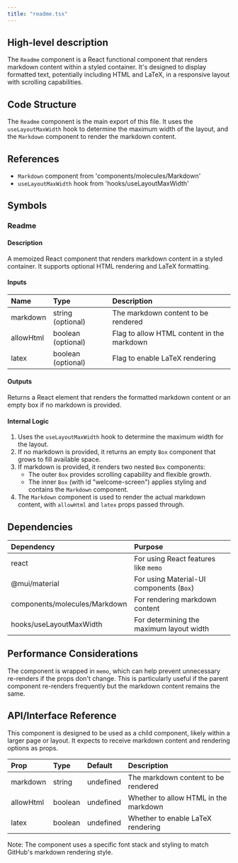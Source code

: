 ```yaml
---
title: "readme.tsx"
---
```


## High-level description
The `Readme` component is a React functional component that renders markdown content within a styled container. It's designed to display formatted text, potentially including HTML and LaTeX, in a responsive layout with scrolling capabilities.

## Code Structure
The `Readme` component is the main export of this file. It uses the `useLayoutMaxWidth` hook to determine the maximum width of the layout, and the `Markdown` component to render the markdown content.

## References
- `Markdown` component from 'components/molecules/Markdown'
- `useLayoutMaxWidth` hook from 'hooks/useLayoutMaxWidth'

## Symbols

### Readme
#### Description
A memoized React component that renders markdown content in a styled container. It supports optional HTML rendering and LaTeX formatting.

#### Inputs
| Name | Type | Description |
|:-----|:-----|:------------|
| markdown | string (optional) | The markdown content to be rendered |
| allowHtml | boolean (optional) | Flag to allow HTML content in the markdown |
| latex | boolean (optional) | Flag to enable LaTeX rendering |

#### Outputs
Returns a React element that renders the formatted markdown content or an empty box if no markdown is provided.

#### Internal Logic
1. Uses the `useLayoutMaxWidth` hook to determine the maximum width for the layout.
2. If no markdown is provided, it returns an empty `Box` component that grows to fill available space.
3. If markdown is provided, it renders two nested `Box` components:
   - The outer `Box` provides scrolling capability and flexible growth.
   - The inner `Box` (with id "welcome-screen") applies styling and contains the `Markdown` component.
4. The `Markdown` component is used to render the actual markdown content, with `allowHtml` and `latex` props passed through.

## Dependencies
| Dependency | Purpose |
|:-----------|:--------|
| react | For using React features like `memo` |
| @mui/material | For using Material-UI components (`Box`) |
| components/molecules/Markdown | For rendering markdown content |
| hooks/useLayoutMaxWidth | For determining the maximum layout width |

## Performance Considerations
The component is wrapped in `memo`, which can help prevent unnecessary re-renders if the props don't change. This is particularly useful if the parent component re-renders frequently but the markdown content remains the same.

## API/Interface Reference
This component is designed to be used as a child component, likely within a larger page or layout. It expects to receive markdown content and rendering options as props.

| Prop | Type | Default | Description |
|:-----|:-----|:--------|:------------|
| markdown | string | undefined | The markdown content to be rendered |
| allowHtml | boolean | undefined | Whether to allow HTML in the markdown |
| latex | boolean | undefined | Whether to enable LaTeX rendering |

Note: The component uses a specific font stack and styling to match GitHub's markdown rendering style.